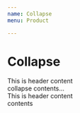 ```yaml
---
name: Collapse
menu: Product

---
```


# Collapse

<Playground>
  <div class="collapse">
    <div class="collapse-item show">
      <div class="collapse-header">
          This is header content
          <div class="collapse-arrow">
            <i class="fa fa-chevron-up" aria-hidden="true"></i>
          </div>
        </div>
      <div class="collapse-content">
        collapse contents...
      </div>
    </div>
    <div class="collapse-item bg-grey mt-4">
      <div class="collapse-header">
          This is header content
          <div class="collapse-arrow">
            <i class="fa fa-chevron-down" aria-hidden="true"></i>
          </div>
        </div>
      <div class="collapse-content">
        contents
      </div>
    </div>
  </div>
</Playground>
